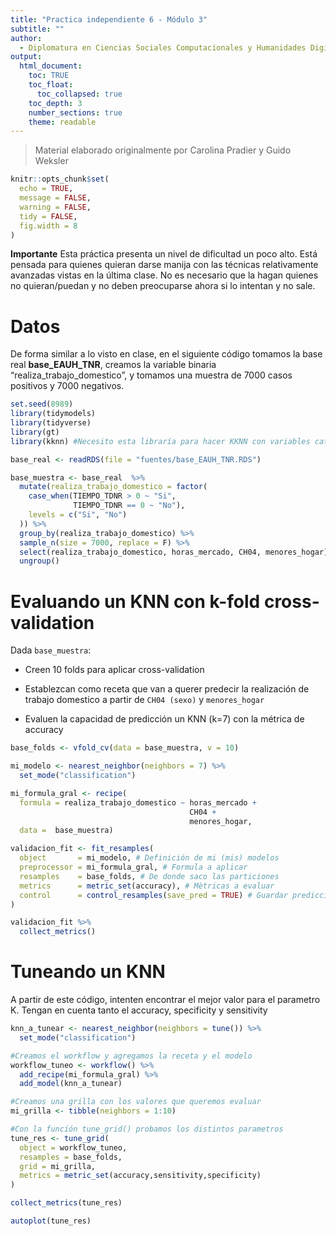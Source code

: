 ```yaml
---
title: "Practica independiente 6 - Módulo 3"
subtitle: ""
author: 
  - Diplomatura en Ciencias Sociales Computacionales y Humanidades Digitales (IDAES-UNSAM).
output: 
  html_document:
    toc: TRUE
    toc_float:
      toc_collapsed: true
    toc_depth: 3
    number_sections: true
    theme: readable
---
```


> Material elaborado originalmente por Carolina Pradier y Guido Weksler

```r
knitr::opts_chunk$set(
  echo = TRUE,
  message = FALSE,
  warning = FALSE,
  tidy = FALSE,
  fig.width = 8
)
```

**Importante** Esta práctica presenta un nivel de dificultad un poco alto. Está pensada para quienes quieran darse manija con las técnicas relativamente avanzadas vistas en la última clase. No es necesario que la hagan quienes no quieran/puedan y no deben preocuparse ahora si lo intentan y no sale.      

# Datos

De forma similar a lo visto en clase, en el siguiente código tomamos la base real **base_EAUH_TNR**, creamos la variable binaria "realiza_trabajo_domestico", y tomamos una muestra de 7000 casos positivos y 7000 negativos.


```r
set.seed(8989)
library(tidymodels)
library(tidyverse)
library(gt)
library(kknn) #Necesito esta libraría para hacer KKNN con variables categóricas
```


```r
base_real <- readRDS(file = "fuentes/base_EAUH_TNR.RDS")

base_muestra <- base_real  %>%
  mutate(realiza_trabajo_domestico = factor(
    case_when(TIEMPO_TDNR > 0 ~ "Si",
              TIEMPO_TDNR == 0 ~ "No"),
    levels = c("Si", "No")
  )) %>%
  group_by(realiza_trabajo_domestico) %>%
  sample_n(size = 7000, replace = F) %>%
  select(realiza_trabajo_domestico, horas_mercado, CH04, menores_hogar) %>%
  ungroup()
```

# Evaluando un KNN con k-fold cross-validation     

Dada `base_muestra`:    

- Creen 10 folds para aplicar cross-validation  

- Establezcan como receta que van a querer predecir la realización de trabajo domestico a partir de `CH04 (sexo)` y `menores_hogar`   

- Evaluen la capacidad de predicción un KNN (k=7) con la métrica de accuracy

```r
base_folds <- vfold_cv(data = base_muestra, v = 10)
```


```r
mi_modelo <- nearest_neighbor(neighbors = 7) %>%
  set_mode("classification")
```


```r
mi_formula_gral <- recipe(
  formula = realiza_trabajo_domestico ~ horas_mercado +
                                        CH04 + 
                                        menores_hogar,
  data =  base_muestra)
```


```r
validacion_fit <- fit_resamples(
  object       = mi_modelo, # Definición de mi (mis) modelos
  preprocessor = mi_formula_gral, # Formula a aplicar
  resamples    = base_folds, # De donde saco las particiones
  metrics      = metric_set(accuracy), # Mètricas a evaluar
  control      = control_resamples(save_pred = TRUE) # Guardar predicciones
)
```

```r
validacion_fit %>% 
  collect_metrics()
```

# Tuneando un KNN   

A partir de este código, intenten encontrar el mejor valor para el parametro K. Tengan en cuenta tanto el accuracy, specificity y sensitivity   

```r
knn_a_tunear <- nearest_neighbor(neighbors = tune()) %>% 
  set_mode("classification") 
```

```r
#Creamos el workflow y agregamos la receta y el modelo
workflow_tuneo <- workflow() %>%
  add_recipe(mi_formula_gral) %>% 
  add_model(knn_a_tunear)
```

```r
#Creamos una grilla con los valores que queremos evaluar
mi_grilla <- tibble(neighbors = 1:10)

#Con la función tune_grid() probamos los distintos parametros
tune_res <- tune_grid(
  object = workflow_tuneo,
  resamples = base_folds, 
  grid = mi_grilla,
  metrics = metric_set(accuracy,sensitivity,specificity)
)
```

```r
collect_metrics(tune_res)
```

```r
autoplot(tune_res)
```

